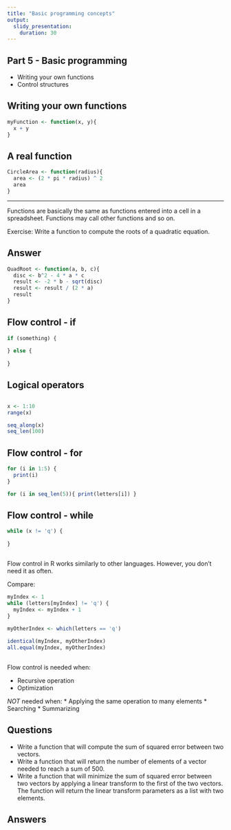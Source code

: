 ```yaml
---
title: "Basic programming concepts"
output:
  slidy_presentation:
    duration: 30
---
```


## Part 5 - Basic programming

* Writing your own functions
* Control structures

## Writing your own functions
```r
myFunction <- function(x, y){
  x + y
}
```

## A real function
```r
CircleArea <- function(radius){
  area <- (2 * pi * radius) ^ 2
  area
}
```

---

Functions are basically the same as functions entered into a cell in a spreadsheet. Functions may call other functions and so on.

Exercise: Write a function to compute the roots of a quadratic equation.

## Answer

```r
QuadRoot <- function(a, b, c){
  disc <- b^2 - 4 * a * c
  result <- -2 * b - sqrt(disc)
  result <- result / (2 * a)
  result
}
```

## Flow control - if

```r
if (something) {
  
} else {
  
}
```

## Logical operators

## 
```r
x <- 1:10
range(x)

seq_along(x)
seq_len(100)
```
       
## Flow control - for
```r
for (i in 1:5) {
  print(i)
}

for (i in seq_len(5)){ print(letters[i]) }
```

## Flow control - while
```r
while (x != 'q') {
  
}
```

##

Flow control in R works similarly to other languages. However, you don't need it as often.

Compare:
```r
myIndex <- 1
while (letters[myIndex] != 'q') {
  myIndex <- myIndex + 1
}

myOtherIndex <- which(letters == 'q')

identical(myIndex, myOtherIndex)
all.equal(myIndex, myOtherIndex)
```

## 

Flow control is needed when:

* Recursive operation
* Optimization

*NOT* needed when:
* Applying the same operation to many elements
* Searching
* Summarizing

## Questions

* Write a function that will compute the sum of squared error between two vectors.
* Write a function that will return the number of elements of a vector needed to reach a sum of 500.
* Write a function that will minimize the sum of squared error between two vectors by applying a linear transform to the first of the two vectors. The function will return the linear transform parameters as a list with two elements.

## Answers

```r
```
